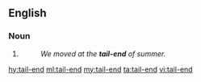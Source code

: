 {{also|tail end}}
==English==

===Noun===
{{en-noun}}

# {{alternative form of|tail end|lang=en}}
#: ''We moved at the '''tail-end''' of summer.''

[[hy:tail-end]]
[[ml:tail-end]]
[[my:tail-end]]
[[ta:tail-end]]
[[vi:tail-end]]
